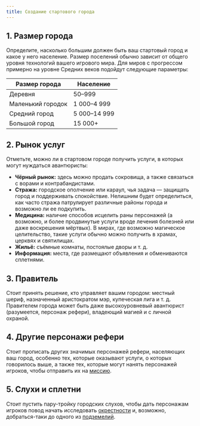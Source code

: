 ```yaml
---
title: Создание стартового города
---
```


## 1. Размер города

Определите, насколько большим должен быть ваш стартовый город и какое у него население. Размер поселений обычно зависит от общего уровня технологий вашего игрового мира. Для миров с прогрессом примерно на уровне Средних веков подойдут следующие параметры:

| Размер города     | Население    |
| ----------------- | ------------ |
| Деревня           | 50–999       |
| Маленький городок | 1 000–4 999  |
| Средний город     | 5 000–14 999 |
| Большой город     | 15 000+      |

## 2. Рынок услуг

Отметьте, можно ли в стартовом городе получить услуги, в которых могут нуждаться авантюристы:

- **Чёрный рынок:** здесь можно продать сокровища, а также связаться с ворами и контрабандистами.
- **Стража:** городское ополчение или караул, чья задача — защищать город и поддерживать спокойствие. Нелишним будет определиться, как часто стража патрулирует различные районы города и возможно ли ее подкупить.
- **Медицина:** наличие способов исцелить раны персонажей (а возможно, и более продвинутые услуги вроде лечения болезней или даже воскрешения мёртвых). В мирах, где возможно магическое целительство, такие услуги обычно можно получить в храмах, церквях и святилищах.
- **Жильё:** съёмные комнаты, постоялые дворы и т. д.
- **Информация:** места, где размещают объявления и обмениваются сплетнями.

## 3. Правитель

Стоит принять решение, кто управляет вашим городом: местный шериф, назначенный аристократом мэр, купеческая лига и т. д. Правителем города может быть даже высокоуровневый авантюрист (разумеется, персонаж рефери), владеющий магией и с личной охраной.

## 4. Другие персонажи рефери

Стоит прописать других значимых персонажей рефери, населяющих ваш город, особенно тех, которые оказывают услуги, о которых говорилось выше, а также тех, которые могут нанять персонажей игроков, чтобы отправить их на [миссию](/adventures/running-adventures/adventure-scenarios).

## 5. Слухи и сплетни

Стоит пустить пару-тройку городских слухов, чтобы дать персонажам игроков повод начать исследовать [окрестности](/adventures/running-adventures/designing-a-wilderness) и, возможно, добраться-таки до одного из [подземелий](/adventures/running-adventures/designing-a-dungeon).
